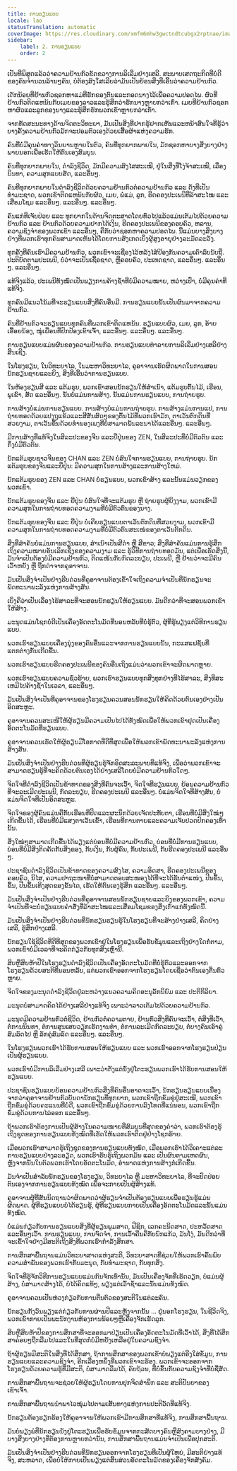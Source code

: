 ```yaml
---
title: ການຮຽນແບບ
locale: lao
statusTranslation: automatic
coverImage: https://res.cloudinary.com/xmfm6mhw3gwctndtcubgx2rptnae/image/upload/v1740337243/small_cover_educacion_fundamental_a051170f1c.webp
sidebar:
    label: 2. ການຮຽນແບບ
    order: 2
---
```

ເປັນທີ່ພິສູດແລ້ວວ່າຄວາມຢ້ານກົວຂັດຂວາງການລິເລີ່ມຢ່າງເສລີ. ສະພາບເສດຖະກິດທີ່ບໍ່ດີຂອງຄົນຈຳນວນລ້ານໆຄົນ, ບໍ່ຕ້ອງສົງໃສເລີຍວ່າມັນເປັນຍ້ອນສິ່ງທີ່ເອີ້ນວ່າຄວາມຢ້ານກົວ.

ເດັກນ້ອຍທີ່ຢ້ານກົວຊອກຫາແມ່ທີ່ຮັກຂອງຕົນແລະກອດນາງໄວ້ເພື່ອຄວາມປອດໄພ. ຜົວທີ່ຢ້ານກົວຕິດແຫນ້ນກັບເມຍຂອງລາວແລະຮູ້ສຶກວ່າຮັກນາງຫຼາຍກວ່າເກົ່າ. ເມຍທີ່ຢ້ານກົວຊອກຫາຜົວແລະລູກຂອງນາງແລະຮູ້ສຶກຮັກພວກເຂົາຫຼາຍກວ່າເກົ່າ.

ຈາກທັດສະນະທາງດ້ານຈິດຕະວິທະຍາ, ມັນເປັນສິ່ງທີ່ຢາກຮູ້ຢາກເຫັນແລະຫນ້າສົນໃຈທີ່ຮູ້ວ່າບາງຄັ້ງຄວາມຢ້ານກົວມັກຈະປອມຕົວເອງດ້ວຍເສື້ອຜ້າແຫ່ງຄວາມຮັກ.

ຄົນທີ່ບໍ່ມີຄຸນຄ່າທາງວິນຍານຫຼາຍໃນຕົວ, ຄົນທີ່ທຸກຍາກພາຍໃນ, ມັກຊອກຫາບາງສິ່ງບາງຢ່າງພາຍນອກເພື່ອເຮັດໃຫ້ຕົນເອງສົມບູນ.

ຄົນທີ່ທຸກຍາກພາຍໃນ, ດຳລົງຊີວິດ, ມັກມີຄວາມສົງໄສສະເໝີ, ຢູ່ໃນສິ່ງທີ່ໂງ່ຈ້າສະເໝີ, ເລື່ອງນິນທາ, ຄວາມສຸກແບບສັດ, ແລະອື່ນໆ.

ຄົນທີ່ທຸກຍາກພາຍໃນດຳລົງຊີວິດດ້ວຍຄວາມຢ້ານກົວຕໍ່ຄວາມຢ້ານກົວ ແລະ ດັ່ງທີ່ເປັນທຳມະຊາດ, ພວກເຂົາຕິດແຫນ້ນກັບຜົວ, ເມຍ, ພໍ່ແມ່, ລູກ, ຮີດຄອງປະເພນີທີ່ລ້າສະໄໝ ແລະ ເສື່ອມໂຊມ ແລະອື່ນໆ. ແລະອື່ນໆ. ແລະອື່ນໆ.

ຄົນແກ່ທີ່ເຈັບປ່ວຍ ແລະ ທຸກຍາກໃນດ້ານຈິດຕະສາດໂດຍທົ່ວໄປແລ້ວແມ່ນເຕັມໄປດ້ວຍຄວາມຢ້ານກົວ ແລະ ຢ້ານກົວດ້ວຍຄວາມຢາກໄດ້ເງິນ, ຮີດຄອງປະເພນີຂອງຄອບຄົວ, ຫລານ, ຄວາມຊົງຈຳຂອງພວກເຂົາ ແລະອື່ນໆ, ຄືກັບວ່າຊອກຫາຄວາມປອດໄພ. ນີ້ແມ່ນບາງສິ່ງບາງຢ່າງທີ່ພວກເຮົາທຸກຄົນສາມາດເຫັນໄດ້ໂດຍການສັງເກດເບິ່ງຜູ້ສູງອາຍຸຢ່າງລະມັດລະວັງ.

ທຸກຄັ້ງທີ່ຄົນເຮົາມີຄວາມຢ້ານກົວ, ພວກເຂົາຈະເຊື່ອງໄວ້ຫລັງໄສ້ປ້ອງກັນຄວາມເຄົາລົບນັບຖື. ປະຕິບັດຕາມປະເພນີ, ບໍ່ວ່າຈະເປັນເຊື້ອຊາດ, ຫຼືຄອບຄົວ, ປະເທດຊາດ, ແລະອື່ນໆ. ແລະອື່ນໆ. ແລະອື່ນໆ.

ແທ້ຈິງແລ້ວ, ປະເພນີທັງໝົດເປັນພຽງການຄ້າງຊ້ຳທີ່ບໍ່ມີຄວາມໝາຍ, ຫວ່າງເປົ່າ, ບໍ່ມີຄຸນຄ່າທີ່ແທ້ຈິງ.

ທຸກຄົນມີແນວໂນ້ມທີ່ຈະຮຽນແບບສິ່ງທີ່ຄົນອື່ນມີ. ການຮຽນແບບນັ້ນເປັນຜົນມາຈາກຄວາມຢ້ານກົວ.

ຄົນທີ່ຢ້ານກົວຈະຮຽນແບບທຸກຄົນທີ່ພວກເຂົາຕິດແຫນ້ນ. ຮຽນແບບຜົວ, ເມຍ, ລູກ, ອ້າຍເອື້ອຍນ້ອງ, ໝູ່ເພື່ອນທີ່ປົກປ້ອງເຂົາເຈົ້າ, ແລະອື່ນໆ. ແລະອື່ນໆ. ແລະອື່ນໆ.

ການຮຽນແບບແມ່ນຜົນຂອງຄວາມຢ້ານກົວ. ການຮຽນແບບທຳລາຍການລິເລີ່ມຢ່າງເສລີຢ່າງສິ້ນເຊີງ.

ໃນໂຮງຮຽນ, ໃນວິທະຍາໄລ, ໃນມະຫາວິທະຍາໄລ, ຄູອາຈານເຮັດຜິດພາດໃນການສອນນັກຮຽນຊາຍແລະຍິງ, ສິ່ງທີ່ເອີ້ນວ່າການຮຽນແບບ.

ໃນຫ້ອງຮຽນສີ ແລະ ແຕ້ມຮູບ, ພວກເຂົາສອນນັກຮຽນໃຫ້ສຳເນົາ, ແຕ້ມຮູບຕົ້ນໄມ້, ເຮືອນ, ພູເຂົາ, ສັດ ແລະອື່ນໆ. ນັ້ນບໍ່ແມ່ນການສ້າງ. ນັ້ນແມ່ນການຮຽນແບບ, ການຖ່າຍຮູບ.

ການສ້າງບໍ່ແມ່ນການຮຽນແບບ. ການສ້າງບໍ່ແມ່ນການຖ່າຍຮູບ. ການສ້າງແມ່ນການແປ, ການຖ່າຍທອດດ້ວຍແປງຖູແຂ້ວແລະສີສັນສົດໆຂອງຕົ້ນໄມ້ທີ່ພວກເຮົາມັກ, ຕາເວັນຕົກດິນທີ່ສວຍງາມ, ຕາເວັນຂຶ້ນດ້ວຍທຳນອງເພງທີ່ບໍ່ສາມາດພັນລະນາໄດ້ແລະອື່ນໆ. ແລະອື່ນໆ.

ມີການສ້າງທີ່ແທ້ຈິງໃນສິລະປະຂອງຈີນ ແລະຍີ່ປຸ່ນຂອງ ZEN, ໃນສິລະປະທີ່ບໍ່ມີຕົວຕົນ ແລະ ກຶ່ງບໍ່ມີຕົວຕົນ.

ນັກແຕ້ມຮູບຊາວຈີນຂອງ CHAN ແລະ ZEN ບໍ່ສົນໃຈການຮຽນແບບ, ການຖ່າຍຮູບ. ນັກແຕ້ມຮູບຂອງຈີນແລະຍີ່ປຸ່ນ: ມີຄວາມສຸກໃນການສ້າງແລະການສ້າງໃຫມ່.

ນັກແຕ້ມຮູບຂອງ ZEN ແລະ CHAN ບໍ່ຮຽນແບບ, ພວກເຂົາສ້າງ ແລະນັ້ນແມ່ນວຽກຂອງພວກເຂົາ.

ນັກແຕ້ມຮູບຂອງຈີນ ແລະ ຍີ່ປຸ່ນ ບໍ່ສົນໃຈທີ່ຈະແຕ້ມຮູບ ຫຼື ຖ່າຍຮູບຜູ້ຍິງງາມ, ພວກເຂົາມີຄວາມສຸກໃນການຖ່າຍທອດຄວາມງາມທີ່ບໍ່ມີຕົວຕົນຂອງນາງ.

ນັກແຕ້ມຮູບຂອງຈີນ ແລະ ຍີ່ປຸ່ນ ບໍ່ເຄີຍຮຽນແບບຕາເວັນຕົກດິນທີ່ສວຍງາມ, ພວກເຂົາມີຄວາມສຸກໃນການຖ່າຍທອດຄວາມງາມທີ່ບໍ່ມີຕົວຕົນສະເໜ່ຂອງຕາເວັນຕົກດິນ.

ສິ່ງທີ່ສຳຄັນບໍ່ແມ່ນການຮຽນແບບ, ສຳເນົາເປັນສີດຳ ຫຼື ສີຂາວ; ສິ່ງທີ່ສຳຄັນແມ່ນການຮູ້ສຶກເຖິງຄວາມໝາຍອັນເລິກເຊິ່ງຂອງຄວາມງາມ ແລະ ຮູ້ວິທີການຖ່າຍທອດມັນ, ແຕ່ເພື່ອເຮັດສິ່ງນີ້, ມັນຈຳເປັນຕ້ອງບໍ່ມີຄວາມຢ້ານກົວ, ຕິດແໜ້ນກັບກົດລະບຽບ, ປະເພນີ, ຫຼື ຢ້ານວ່າຈະມີຄົນເວົ້າຫຍັງ ຫຼື ຖືກດ່າຈາກຄູອາຈານ.

ມັນເປັນສິ່ງຈຳເປັນຢ່າງຮີບດ່ວນທີ່ຄູອາຈານຕ້ອງເຂົ້າໃຈເຖິງຄວາມຈຳເປັນທີ່ນັກຮຽນຈະພັດທະນາພະລັງແຫ່ງການສ້າງສັນ.

ເບິ່ງຄືວ່າເປັນເລື່ອງໄຮ້ສາລະທີ່ຈະສອນນັກຮຽນໃຫ້ຮຽນແບບ. ມັນດີກວ່າທີ່ຈະສອນພວກເຂົາໃຫ້ສ້າງ.

ມະນຸດແມ່ນໂຊກບໍ່ດີເປັນເຄື່ອງອັດຕະໂນມັດທີ່ນອນຫລັບທີ່ບໍ່ຮູ້ຕົວ, ຜູ້ທີ່ຮູ້ພຽງແຕ່ວິທີການຮຽນແບບ.

ພວກເຮົາຮຽນແບບເຄື່ອງນຸ່ງຂອງຄົນອື່ນແລະຈາກການຮຽນແບບນັ້ນ, ກະແສແຟຊັ່ນທີ່ແຕກຕ່າງກັນເກີດຂື້ນ.

ພວກເຮົາຮຽນແບບຮີດຄອງປະເພນີຂອງຄົນອື່ນເຖິງແມ່ນວ່າພວກເຂົາຈະຜິດພາດຫຼາຍ.

ພວກເຮົາຮຽນແບບຄວາມຊົ່ວຮ້າຍ, ພວກເຮົາຮຽນແບບທຸກສິ່ງທຸກຢ່າງທີ່ໄຮ້ສາລະ, ສິ່ງທີ່ສະເຫມີໄປຄ້າງຊ້ຳໃນເວລາ, ແລະອື່ນໆ.

ມັນເປັນສິ່ງຈຳເປັນທີ່ຄູອາຈານຂອງໂຮງຮຽນຄວນສອນນັກຮຽນໃຫ້ຄິດດ້ວຍຕົນເອງຢ່າງເປັນອິດສະຫຼະ.

ຄູອາຈານຄວນສະເໜີໃຫ້ຜູ້ຮຽນມີຄວາມເປັນໄປໄດ້ທັງໝົດເພື່ອໃຫ້ພວກເຂົາຢຸດເປັນເຄື່ອງອັດຕະໂນມັດທີ່ຮຽນແບບ.

ຄູອາຈານຄວນເຮັດໃຫ້ຜູ້ຮຽນມີໂອກາດທີ່ດີທີ່ສຸດເພື່ອໃຫ້ພວກເຂົາພັດທະນາພະລັງແຫ່ງການສ້າງສັນ.

ມັນເປັນສິ່ງຈຳເປັນຢ່າງຮີບດ່ວນທີ່ຜູ້ຮຽນຮູ້ຈັກອິດສະລະພາບທີ່ແທ້ຈິງ, ເພື່ອວ່າພວກເຂົາຈະສາມາດຮຽນຮູ້ທີ່ຈະຄິດດ້ວຍຕົນເອງໄດ້ຢ່າງເສລີໂດຍບໍ່ມີຄວາມຢ້ານກົວໃດໆ.

ຈິດໃຈທີ່ດຳລົງຊີວິດເປັນຂ້າທາດຂອງສິ່ງທີ່ຄົນຈະເວົ້າ, ຈິດໃຈທີ່ຮຽນແບບ, ຍ້ອນຄວາມຢ້ານກົວທີ່ຈະລະເມີດປະເພນີ, ກົດລະບຽບ, ຮີດຄອງປະເພນີ ແລະອື່ນໆ. ບໍ່ແມ່ນຈິດໃຈທີ່ສ້າງສັນ, ບໍ່ແມ່ນຈິດໃຈທີ່ເປັນອິດສະຫຼະ.

ຈິດໃຈຂອງຜູ້ຄົນແມ່ນຄືກັບເຮືອນທີ່ປິດແລະຜະນຶກດ້ວຍເຈັດປະທັບຕາ, ເຮືອນທີ່ບໍ່ມີສິ່ງໃໝ່ໆເກີດຂື້ນໄດ້, ເຮືອນທີ່ບໍ່ມີແສງຕາເວັນເຂົ້າ, ເຮືອນທີ່ການຕາຍແລະຄວາມເຈັບປວດປົກຄອງເທົ່ານັ້ນ.

ສິ່ງໃໝ່ໆສາມາດເກີດຂື້ນໄດ້ພຽງແຕ່ບ່ອນທີ່ບໍ່ມີຄວາມຢ້ານກົວ, ບ່ອນທີ່ບໍ່ມີການຮຽນແບບ, ບ່ອນທີ່ບໍ່ມີສິ່ງຕິດຄັດກັບສິ່ງຂອງ, ກັບເງິນ, ກັບຜູ້ຄົນ, ກັບປະເພນີ, ກັບຮີດຄອງປະເພນີ ແລະອື່ນໆ.

ປະຊາຊົນດຳລົງຊີວິດເປັນຂ້າທາດຂອງຄວາມສົງໄສ, ຄວາມອິດສາ, ຮີດຄອງປະເພນີຂອງຄອບຄົວ, ນິໄສ, ຄວາມປາຖະໜາທີ່ບໍ່ສາມາດຕອບສະໜອງໄດ້ທີ່ຈະໄດ້ຮັບຕຳແໜ່ງ, ປີນຂຶ້ນ, ຂຶ້ນ, ປີນຂຶ້ນເທິງສຸດຂອງຂັ້ນໄດ, ເຮັດໃຫ້ຕົນເອງຮູ້ສຶກ ແລະອື່ນໆ. ແລະອື່ນໆ.

ມັນເປັນສິ່ງຈຳເປັນຢ່າງຮີບດ່ວນທີ່ຄູອາຈານສອນນັກຮຽນຊາຍແລະຍິງຂອງພວກເຂົາ, ຄວາມຈຳເປັນທີ່ຈະບໍ່ຮຽນແບບຄຳສັ່ງທີ່ລ້າສະໄໝແລະເສື່ອມໂຊມຂອງສິ່ງເກົ່າແກ່ທັງໝົດນີ້.

ມັນເປັນສິ່ງຈຳເປັນຢ່າງຮີບດ່ວນທີ່ນັກຮຽນຮຽນຮູ້ໃນໂຮງຮຽນທີ່ຈະສ້າງຢ່າງເສລີ, ຄິດຢ່າງເສລີ, ຮູ້ສຶກຢ່າງເສລີ.

ນັກຮຽນໃຊ້ຊີວິດທີ່ດີທີ່ສຸດຂອງພວກເຂົາຢູ່ໃນໂຮງຮຽນເພື່ອຮັບຂໍ້ມູນແລະເຖິງຢ່າງໃດກໍ່ຕາມ, ພວກເຂົາບໍ່ມີເວລາທີ່ຈະຄິດກ່ຽວກັບທຸກສິ່ງເຫຼົ່ານີ້.

ສິບຫຼືສິບຫ້າປີໃນໂຮງຮຽນດຳລົງຊີວິດເປັນເຄື່ອງອັດຕະໂນມັດທີ່ບໍ່ຮູ້ຕົວແລະອອກຈາກໂຮງຮຽນດ້ວຍສະຕິທີ່ນອນຫລັບ, ແຕ່ພວກເຂົາອອກຈາກໂຮງຮຽນໂດຍເຊື່ອວ່າຕົນເອງຕື່ນຕົວຫຼາຍ.

ຈິດໃຈຂອງມະນຸດດຳລົງຊີວິດຢູ່ລະຫວ່າງແນວຄວາມຄິດອະນຸລັກນິຍົມ ແລະ ປະຕິກິລິຍາ.

ມະນຸດບໍ່ສາມາດຄິດໄດ້ຢ່າງເສລີຢ່າງແທ້ຈິງ ເພາະວ່າລາວເຕັມໄປດ້ວຍຄວາມຢ້ານກົວ.

ມະນຸດມີຄວາມຢ້ານກົວຕໍ່ຊີວິດ, ຢ້ານກົວຕໍ່ຄວາມຕາຍ, ຢ້ານກົວສິ່ງທີ່ຄົນຈະເວົ້າ, ຕໍ່ສິ່ງທີ່ເວົ້າ, ຕໍ່ການນິນທາ, ຕໍ່ການສູນເສຍວຽກເຮັດງານທຳ, ຕໍ່ການລະເມີດກົດລະບຽບ, ຕໍ່ບາງຄົນເອົາຄູ່ສົມລົດໄປ ຫຼື ລັກຄູ່ສົມລົດ ແລະອື່ນໆ. ແລະອື່ນໆ.

ໃນໂຮງຮຽນພວກເຮົາໄດ້ຮັບການສອນໃຫ້ຮຽນແບບ ແລະ ພວກເຮົາອອກຈາກໂຮງຮຽນປ່ຽນເປັນຜູ້ຮຽນແບບ.

ພວກເຮົາບໍ່ມີການລິເລີ່ມຢ່າງເສລີ ເພາະວ່າຕັ້ງແຕ່ນັ່ງຢູ່ໂຕະຮຽນພວກເຮົາໄດ້ຮັບການສອນໃຫ້ຮຽນແບບ.

ປະຊາຊົນຮຽນແບບຍ້ອນຄວາມຢ້ານກົວສິ່ງທີ່ຄົນອື່ນອາດຈະເວົ້າ, ນັກຮຽນຮຽນແບບເນື່ອງຈາກວ່າຄູອາຈານຢ້ານກົວບັນດານັກຮຽນທີ່ທຸກຍາກ, ພວກເຂົາຖືກຂົ່ມຂູ່ຢູ່ສະເໝີ, ພວກເຂົາຖືກຂົ່ມຂູ່ດ້ວຍຄະແນນທີ່ບໍ່ດີ, ພວກເຂົາຖືກຂົ່ມຂູ່ດ້ວຍການລົງໂທດທີ່ແນ່ນອນ, ພວກເຂົາຖືກຂົ່ມຂູ່ດ້ວຍການໄລ່ອອກ ແລະອື່ນໆ.

ຖ້າພວກເຮົາຕ້ອງການເປັນຜູ້ສ້າງໃນຄວາມໝາຍທີ່ສົມບູນທີ່ສຸດຂອງຄຳວ່າ, ພວກເຮົາຕ້ອງຮູ້ເຖິງຊຸດຂອງການຮຽນແບບທັງໝົດທີ່ເຮັດໃຫ້ພວກເຮົາຕິດຢູ່ຢ່າງໂຊກຮ້າຍ.

ເມື່ອພວກເຮົາສາມາດຮູ້ເຖິງຊຸດຂອງການຮຽນແບບທັງໝົດ, ເມື່ອພວກເຮົາໄດ້ວິເຄາະແຕ່ລະການຮຽນແບບຢ່າງລະອຽດ, ພວກເຮົາຮັບຮູ້ເຖິງພວກມັນ ແລະ ເປັນຜົນຕາມເຫດຜົນ, ຫຼັງຈາກນັ້ນໃນຕົວພວກເຮົາໂດຍອັດຕະໂນມັດ, ອຳນາດແຫ່ງການສ້າງກໍ່ເກີດຂື້ນ.

ມັນຈຳເປັນສຳລັບນັກຮຽນຂອງໂຮງຮຽນ, ວິທະຍາໄລ ຫຼື ມະຫາວິທະຍາໄລ, ທີ່ຈະປົດປ່ອຍຕົນເອງຈາກການຮຽນແບບທັງໝົດ ເພື່ອຈະກາຍເປັນຜູ້ສ້າງແທ້.

ຄູອາຈານຜູ້ທີ່ສັນນິດຖານວ່າຜິດພາດວ່າຜູ້ຮຽນຈຳເປັນຕ້ອງຮຽນແບບເພື່ອຮຽນຮູ້ແມ່ນຜິດພາດ. ຜູ້ທີ່ຮຽນແບບບໍ່ໄດ້ຮຽນຮູ້, ຜູ້ທີ່ຮຽນແບບກາຍເປັນເຄື່ອງອັດຕະໂນມັດແລະນັ້ນແມ່ນທັງໝົດ.

ບໍ່ແມ່ນກ່ຽວກັບການຮຽນແບບສິ່ງທີ່ຜູ້ຂຽນພູມສາດ, ຟີຊິກ, ເລກຄະນິດສາດ, ປະຫວັດສາດ ແລະອື່ນໆເວົ້າ. ການຮຽນແບບ, ການຈົດຈຳ, ການເວົ້າຄືນຄືກັບນົກແກ້ວ, ມັນໂງ່, ມັນດີກວ່າທີ່ຈະເຂົ້າໃຈຢ່າງມີສະຕິເຖິງສິ່ງທີ່ພວກເຮົາກຳລັງສຶກສາ.

ການສຶກສາພື້ນຖານແມ່ນວິທະຍາສາດແຫ່ງສະຕິ, ວິທະຍາສາດທີ່ຊ່ວຍໃຫ້ພວກເຮົາຄົ້ນພົບຄວາມສຳພັນຂອງພວກເຮົາກັບມະນຸດ, ກັບທຳມະຊາດ, ກັບທຸກສິ່ງ.

ຈິດໃຈທີ່ຮູ້ຈັກວິທີການຮຽນແບບແມ່ນກົນຈັກເທົ່ານັ້ນ, ມັນເປັນເຄື່ອງຈັກທີ່ເຮັດວຽກ, ບໍ່ແມ່ນຜູ້ສ້າງ, ບໍ່ສາມາດສ້າງໄດ້, ບໍ່ໄດ້ຄິດແທ້ໆ, ພຽງແຕ່ເວົ້າຊ້ຳແລະນັ້ນແມ່ນທັງໝົດ.

ຄູອາຈານຄວນເປັນຫ່ວງກ່ຽວກັບການຕື່ນຕົວຂອງສະຕິໃນແຕ່ລະຄົນ.

ນັກຮຽນກັງວົນພຽງແຕ່ກ່ຽວກັບການຜ່ານປີແລະຫຼັງຈາກນັ້ນ ... ຢູ່ນອກໂຮງຮຽນ, ໃນຊີວິດຈິງ, ພວກເຂົາກາຍເປັນພະນັກງານຫ້ອງການນ້ອຍໆຫຼືເຄື່ອງຈັກເຮັດລູກ.

ສິບຫຼືສິບຫ້າປີຂອງການສຶກສາທີ່ຈະອອກມາປ່ຽນເປັນເຄື່ອງອັດຕະໂນມັດທີ່ເວົ້າໄດ້, ສິ່ງທີ່ໄດ້ສຶກສາຄ່ອຍໆຖືກລືມໄປແລະໃນທີ່ສຸດກໍ່ບໍ່ມີຫຍັງເຫລືອຢູ່ໃນຄວາມຊົງຈຳ.

ຖ້າຜູ້ຮຽນມີສະຕິໃນສິ່ງທີ່ໄດ້ສຶກສາ, ຖ້າການສຶກສາຂອງພວກເຂົາບໍ່ພຽງແຕ່ອີງໃສ່ຂໍ້ມູນ, ການຮຽນແບບແລະຄວາມຊົງຈຳ, ອີກເລື່ອງຫນຶ່ງທີ່ພວກເຂົາຈະຮ້ອງ. ພວກເຂົາຈະອອກຈາກໂຮງຮຽນດ້ວຍຄວາມຮູ້ທີ່ມີສະຕິ, ບໍ່ສາມາດລືມໄດ້, ຄົບຖ້ວນ, ທີ່ບໍ່ຂຶ້ນກັບຄວາມຊົງຈຳທີ່ບໍ່ຊື່ສັດ.

ການສຶກສາພື້ນຖານຈະຊ່ວຍໃຫ້ຜູ້ຮຽນໂດຍການປຸກຈິດສຳນຶກ ແລະ ສະຕິປັນຍາຂອງເຂົາເຈົ້າ.

ການສຶກສາພື້ນຖານນຳພາໄວໜຸ່ມໄປຕາມເສັ້ນທາງແຫ່ງການປະຕິວັດທີ່ແທ້ຈິງ.

ນັກຮຽນຕ້ອງຮຽກຮ້ອງໃຫ້ຄູອາຈານໃຫ້ພວກເຂົາມີການສຶກສາທີ່ແທ້ຈິງ, ການສຶກສາພື້ນຖານ.

ມັນບໍ່ພຽງພໍທີ່ນັກຮຽນນັ່ງຢູ່ໂຕະຮຽນເພື່ອຮັບຂໍ້ມູນຈາກກະສັດບາງຄົນຫຼືສົງຄາມບາງຢ່າງ, ມີບາງສິ່ງບາງຢ່າງທີ່ຕ້ອງການຫຼາຍກວ່ານັ້ນ, ການສຶກສາພື້ນຖານແມ່ນຈຳເປັນເພື່ອປຸກສະຕິ.

ມັນເປັນສິ່ງຈຳເປັນຢ່າງຮີບດ່ວນທີ່ນັກຮຽນອອກຈາກໂຮງຮຽນທີ່ເປັນຜູ້ໃຫຍ່, ມີສະຕິຢ່າງແທ້ຈິງ, ສະຫລາດ, ເພື່ອບໍ່ໃຫ້ກາຍເປັນພຽງແຕ່ສິ້ນສ່ວນອັດຕະໂນມັດຂອງເຄື່ອງຈັກສັງຄົມ.
